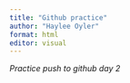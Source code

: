 ```yaml
---
title: "Github practice"
author: "Haylee Oyler"
format: html
editor: visual
---
```


*Practice push to github day 2*
